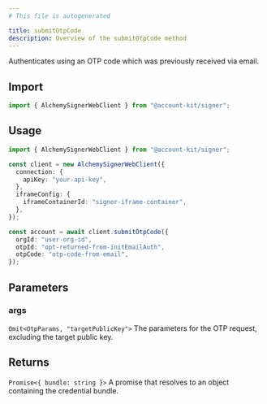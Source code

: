 ```yaml
---
# This file is autogenerated

title: submitOtpCode
description: Overview of the submitOtpCode method
---
```


Authenticates using an OTP code which was previously received via email.

## Import

```ts
import { AlchemySignerWebClient } from "@account-kit/signer";
```

## Usage

```ts
import { AlchemySignerWebClient } from "@account-kit/signer";

const client = new AlchemySignerWebClient({
  connection: {
    apiKey: "your-api-key",
  },
  iframeConfig: {
    iframeContainerId: "signer-iframe-container",
  },
});

const account = await client.submitOtpCode({
  orgId: "user-org-id",
  otpId: "opt-returned-from-initEmailAuth",
  otpCode: "otp-code-from-email",
});
```

## Parameters

### args

`Omit<OtpParams, "targetPublicKey">`
The parameters for the OTP request, excluding the target public key.

## Returns

`Promise<{ bundle: string }>`
A promise that resolves to an object containing the credential bundle.
